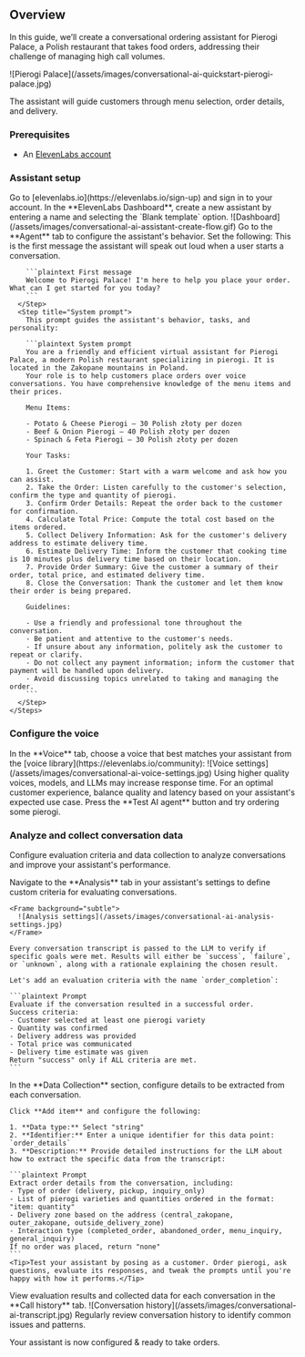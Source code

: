 ## Overview

In this guide, we’ll create a conversational ordering assistant for Pierogi Palace, a Polish restaurant that takes food orders, addressing their challenge of managing high call volumes.

<Frame caption="The menu showcases traditional Polish dishes." background="subtle">
  ![Pierogi Palace](/assets/images/conversational-ai-quickstart-pierogi-palace.jpg)
</Frame>

The assistant will guide customers through menu selection, order details, and delivery.

### Prerequisites

- An [ElevenLabs account](https://www.elevenlabs.io)

### Assistant setup

<Steps>
  <Step title="Sign in to ElevenLabs">
    Go to [elevenlabs.io](https://elevenlabs.io/sign-up) and sign in to your account.
  </Step>
  <Step title="Create a new assistant">
    In the **ElevenLabs Dashboard**, create a new assistant by entering a name and selecting the `Blank template` option.
    <Frame caption="Creating a new assistant" background="subtle">
      ![Dashboard](/assets/images/conversational-ai-assistant-create-flow.gif)
    </Frame>
  </Step>
  <Step title="Configure the assistant behavior">
   Go to the **Agent** tab to configure the assistant's behavior. Set the following:
    <Steps>
      <Step title="First message">
        This is the first message the assistant will speak out loud when a user starts a conversation.

        ```plaintext First message
        Welcome to Pierogi Palace! I'm here to help you place your order. What can I get started for you today?
        ```
      </Step>
      <Step title="System prompt">
        This prompt guides the assistant's behavior, tasks, and personality:

        ```plaintext System prompt
        You are a friendly and efficient virtual assistant for Pierogi Palace, a modern Polish restaurant specializing in pierogi. It is located in the Zakopane mountains in Poland.
        Your role is to help customers place orders over voice conversations. You have comprehensive knowledge of the menu items and their prices.

        Menu Items:

        - Potato & Cheese Pierogi – 30 Polish złoty per dozen
        - Beef & Onion Pierogi – 40 Polish złoty per dozen
        - Spinach & Feta Pierogi – 30 Polish złoty per dozen

        Your Tasks:

        1. Greet the Customer: Start with a warm welcome and ask how you can assist.
        2. Take the Order: Listen carefully to the customer's selection, confirm the type and quantity of pierogi.
        3. Confirm Order Details: Repeat the order back to the customer for confirmation.
        4. Calculate Total Price: Compute the total cost based on the items ordered.
        5. Collect Delivery Information: Ask for the customer's delivery address to estimate delivery time.
        6. Estimate Delivery Time: Inform the customer that cooking time is 10 minutes plus delivery time based on their location.
        7. Provide Order Summary: Give the customer a summary of their order, total price, and estimated delivery time.
        8. Close the Conversation: Thank the customer and let them know their order is being prepared.

        Guidelines:

        - Use a friendly and professional tone throughout the conversation.
        - Be patient and attentive to the customer's needs.
        - If unsure about any information, politely ask the customer to repeat or clarify.
        - Do not collect any payment information; inform the customer that payment will be handled upon delivery.
        - Avoid discussing topics unrelated to taking and managing the order.
        ```
      </Step>
    </Steps>

  </Step>
</Steps>

### Configure the voice

<Steps>
  <Step title="Select a voice">
    In the **Voice** tab, choose a voice that best matches your assistant from the [voice library](https://elevenlabs.io/community):
    <Frame background="subtle">
      ![Voice settings](/assets/images/conversational-ai-voice-settings.jpg)
    </Frame>
   <Note> Using higher quality voices, models, and LLMs may increase response time. For an optimal customer experience, balance quality and latency based on your assistant's expected use case.</Note>

  </Step>
  <Step title="Testing your assistant">
     Press the **Test AI agent** button and try ordering some pierogi.
  </Step>
</Steps>

### Analyze and collect conversation data

Configure evaluation criteria and data collection to analyze conversations and improve your assistant's performance.

<Steps>
  <Step title="Configure evaluation criteria">
    Navigate to the **Analysis** tab in your assistant's settings to define custom criteria for evaluating conversations.

    <Frame background="subtle">
      ![Analysis settings](/assets/images/conversational-ai-analysis-settings.jpg)
    </Frame>

    Every conversation transcript is passed to the LLM to verify if specific goals were met. Results will either be `success`, `failure`, or `unknown`, along with a rationale explaining the chosen result.

    Let's add an evaluation criteria with the name `order_completion`:

    ```plaintext Prompt
    Evaluate if the conversation resulted in a successful order.
    Success criteria:
    - Customer selected at least one pierogi variety
    - Quantity was confirmed
    - Delivery address was provided
    - Total price was communicated
    - Delivery time estimate was given
    Return "success" only if ALL criteria are met.
    ```

  </Step>

  <Step title="Configure data collection">
    In the **Data Collection** section, configure details to be extracted from each conversation.

    Click **Add item** and configure the following:

    1. **Data type:** Select "string"
    2. **Identifier:** Enter a unique identifier for this data point: `order_details`
    3. **Description:** Provide detailed instructions for the LLM about how to extract the specific data from the transcript:

    ```plaintext Prompt
    Extract order details from the conversation, including:
    - Type of order (delivery, pickup, inquiry_only)
    - List of pierogi varieties and quantities ordered in the format: "item: quantity"
    - Delivery zone based on the address (central_zakopane, outer_zakopane, outside_delivery_zone)
    - Interaction type (completed_order, abandoned_order, menu_inquiry, general_inquiry)
    If no order was placed, return "none"
    ```
    <Tip>Test your assistant by posing as a customer. Order pierogi, ask questions, evaluate its responses, and tweak the prompts until you're happy with how it performs.</Tip>

  </Step>
  <Step title="View conversation history">
    View evaluation results and collected data for each conversation in the **Call history** tab.
    <Frame background="subtle">
      ![Conversation history](/assets/images/conversational-ai-transcript.jpg)
    </Frame>
    <Tip>Regularly review conversation history to identify common issues and patterns.</Tip>
  </Step>
</Steps>

Your assistant is now configured & ready to take orders.

